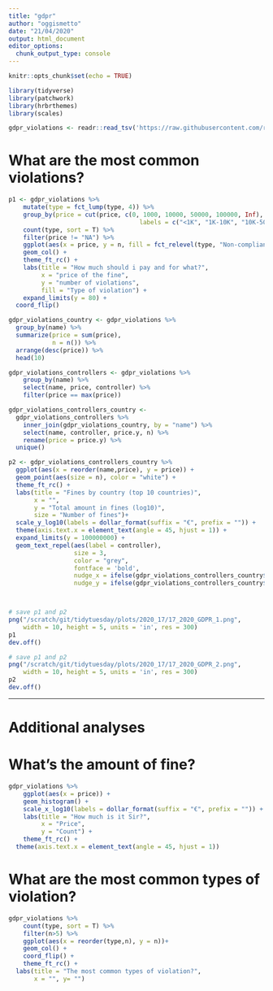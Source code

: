 ```yaml
---
title: "gdpr"
author: "oggismetto"
date: "21/04/2020"
output: html_document
editor_options: 
  chunk_output_type: console
---
```


```r
knitr::opts_chunk$set(echo = TRUE)
```

```r

library(tidyverse)
library(patchwork)
library(hrbrthemes)
library(scales)

gdpr_violations <- readr::read_tsv('https://raw.githubusercontent.com/rfordatascience/tidytuesday/master/data/2020/2020-04-21/gdpr_violations.tsv')
```

# What are the most common violations?
```r

p1 <- gdpr_violations %>%
    mutate(type = fct_lump(type, 4)) %>%
    group_by(price = cut(price, c(0, 1000, 10000, 50000, 100000, Inf),
                                    labels = c("<1K", "1K-10K", "10K-50K", "50K-100K", "100K+"))) %>%
    count(type, sort = T) %>%
    filter(price != "NA") %>%
    ggplot(aes(x = price, y = n, fill = fct_relevel(type, "Non-compliance with lawful basis for data processing", "Failure to implement sufficient measures to ensure information security"))) +
    geom_col() +
    theme_ft_rc() +
    labs(title = "How much should i pay and for what?",
         x = "price of the fine",
         y = "number of violations",
         fill = "Type of violation") +
    expand_limits(y = 80) +
  coord_flip()

```

```r

gdpr_violations_country <- gdpr_violations %>%
  group_by(name) %>%
  summarize(price = sum(price),
            n = n()) %>%
  arrange(desc(price)) %>%
  head(10)

gdpr_violations_controllers <- gdpr_violations %>%
    group_by(name) %>%
    select(name, price, controller) %>%
    filter(price == max(price))

gdpr_violations_controllers_country <- 
  gdpr_violations_controllers %>%
    inner_join(gdpr_violations_country, by = "name") %>%
    select(name, controller, price.y, n) %>%
    rename(price = price.y) %>%
  unique()

p2 <- gdpr_violations_controllers_country %>%
  ggplot(aes(x = reorder(name,price), y = price)) +
  geom_point(aes(size = n), color = "white") +
  theme_ft_rc() +
  labs(title = "Fines by country (top 10 countries)",
       x = "",
       y = "Total amount in fines (log10)",
       size = "Number of fines")+
  scale_y_log10(labels = dollar_format(suffix = "€", prefix = "")) +
  theme(axis.text.x = element_text(angle = 45, hjust = 1)) +
  expand_limits(y = 100000000) +
  geom_text_repel(aes(label = controller), 
                  size = 3, 
                  color = "grey", 
                  fontface = 'bold', 
                  nudge_x = ifelse(gdpr_violations_controllers_country$name %in% c("Spain", "Italy"), -1.5, 0), 
                  nudge_y = ifelse(gdpr_violations_controllers_country$name %in% c("Spain", "Italy"), 0.2, 0))




```

```r
# save p1 and p2
png("/scratch/git/tidytuesday/plots/2020_17/17_2020_GDPR_1.png", 
    width = 10, height = 5, units = 'in', res = 300)
p1
dev.off()

# save p1 and p2
png("/scratch/git/tidytuesday/plots/2020_17/17_2020_GDPR_2.png", 
    width = 10, height = 5, units = 'in', res = 300)
p2
dev.off()

```

---

# Additional analyses
# What's the amount of fine?
```r

gdpr_violations %>%
    ggplot(aes(x = price)) +
    geom_histogram() +
    scale_x_log10(labels = dollar_format(suffix = "€", prefix = "")) +
    labs(title = "How much is it Sir?",
         x = "Price",
         y = "Count") +
    theme_ft_rc() +
  theme(axis.text.x = element_text(angle = 45, hjust = 1))
```

# What are the most common types of violation?
```r
gdpr_violations %>%
    count(type, sort = T) %>%
    filter(n>5) %>%
    ggplot(aes(x = reorder(type,n), y = n))+
    geom_col() +
    coord_flip() +
    theme_ft_rc() +
  labs(title = "The most common types of violation?",
       x = "", y= "")
```

